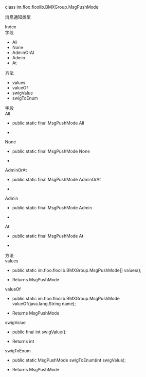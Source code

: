 <link rel="stylesheet" type="text/css" href="https://docs.qnsdk.com/styles/doc-v4-api.css" />
<div class="rtc-doc rtc-doc-page" id="rtc-doc">
<section class="rtc-doc-panel rtc-doc-describe rtc-doc-note">
                <p>class im.floo.floolib.BMXGroup.MsgPushMode</p>
                <p>消息通知类型</p>
</section>
            <div class="rtc-doc-page-wrap">Index</div>
<section class="rtc-doc-panel">
        <div class="rtc-doc-page-title">字段</div>
        <ul class="rtc-doc-catalogue">
                <li><a onClick='document.location.replace(`${document.location.protocol}//${document.location.host}${document.location.pathname}${document.location.search}#All`)'>All</a></li>
                <li><a onClick='document.location.replace(`${document.location.protocol}//${document.location.host}${document.location.pathname}${document.location.search}#None`)'>None</a></li>
                <li><a onClick='document.location.replace(`${document.location.protocol}//${document.location.host}${document.location.pathname}${document.location.search}#AdminOrAt`)'>AdminOrAt</a></li>
                <li><a onClick='document.location.replace(`${document.location.protocol}//${document.location.host}${document.location.pathname}${document.location.search}#Admin`)'>Admin</a></li>
                <li><a onClick='document.location.replace(`${document.location.protocol}//${document.location.host}${document.location.pathname}${document.location.search}#At`)'>At</a></li>
        </ul>
        <div class="rtc-doc-page-title">方法</div>
        <ul class="rtc-doc-catalogue">
                <li><a onClick='document.location.replace(`${document.location.protocol}//${document.location.host}${document.location.pathname}${document.location.search}#values`)'>values</a></li>
                <li><a onClick='document.location.replace(`${document.location.protocol}//${document.location.host}${document.location.pathname}${document.location.search}#valueOf`)'>valueOf</a></li>
                <li><a onClick='document.location.replace(`${document.location.protocol}//${document.location.host}${document.location.pathname}${document.location.search}#swigValue`)'>swigValue</a></li>
                <li><a onClick='document.location.replace(`${document.location.protocol}//${document.location.host}${document.location.pathname}${document.location.search}#swigToEnum`)'>swigToEnum</a></li>
        </ul>
</section>
<div class="rtc-doc-page-wrap">字段</div>
<section class="rtc-doc-panel">
<div class="rtc-doc-page-title rtc-doc-antor" id="All">All</div>
<ul class="rtc-doc-page-container">
        <li class="rtc-doc-sign-signature">public static final MsgPushMode All</li>
    </li>
<li class="rtc-doc-page-description">
    <div class="rtc-doc-desc-wrap">
        <p></p>
    </div>
</li>
</ul>
</section>
<section class="rtc-doc-panel">
<div class="rtc-doc-page-title rtc-doc-antor" id="None">None</div>
<ul class="rtc-doc-page-container">
        <li class="rtc-doc-sign-signature">public static final MsgPushMode None</li>
    </li>
<li class="rtc-doc-page-description">
    <div class="rtc-doc-desc-wrap">
        <p></p>
    </div>
</li>
</ul>
</section>
<section class="rtc-doc-panel">
<div class="rtc-doc-page-title rtc-doc-antor" id="AdminOrAt">AdminOrAt</div>
<ul class="rtc-doc-page-container">
        <li class="rtc-doc-sign-signature">public static final MsgPushMode AdminOrAt</li>
    </li>
<li class="rtc-doc-page-description">
    <div class="rtc-doc-desc-wrap">
        <p></p>
    </div>
</li>
</ul>
</section>
<section class="rtc-doc-panel">
<div class="rtc-doc-page-title rtc-doc-antor" id="Admin">Admin</div>
<ul class="rtc-doc-page-container">
        <li class="rtc-doc-sign-signature">public static final MsgPushMode Admin</li>
    </li>
<li class="rtc-doc-page-description">
    <div class="rtc-doc-desc-wrap">
        <p></p>
    </div>
</li>
</ul>
</section>
<section class="rtc-doc-panel">
<div class="rtc-doc-page-title rtc-doc-antor" id="At">At</div>
<ul class="rtc-doc-page-container">
        <li class="rtc-doc-sign-signature">public static final MsgPushMode At</li>
    </li>
<li class="rtc-doc-page-description">
    <div class="rtc-doc-desc-wrap">
        <p></p>
    </div>
</li>
</ul>
</section>
<div class="rtc-doc-page-wrap">方法</div>
<section class="rtc-doc-panel">
<div class="rtc-doc-page-title rtc-doc-antor" id="values">values</div>
<ul class="rtc-doc-page-container">
        <li class="rtc-doc-sign-signature">
public static im.floo.floolib.BMXGroup.MsgPushMode[] values();</li>
    </li>
<li class="rtc-doc-page-description">
    <div class="rtc-doc-desc-wrap">
        <p></p>
    </div>
    <div class="rtc-doc-returns-title">Returns <span>MsgPushMode</span></div>
</li>
</ul>
</section>
<section class="rtc-doc-panel">
<div class="rtc-doc-page-title rtc-doc-antor" id="valueOf">valueOf</div>
<ul class="rtc-doc-page-container">
        <li class="rtc-doc-sign-signature">
public static im.floo.floolib.BMXGroup.MsgPushMode valueOf(java.lang.String name);</li>
    </li>
<li class="rtc-doc-page-description">
    <div class="rtc-doc-desc-wrap">
        <p></p>
    </div>
    <div class="rtc-doc-returns-title">Returns <span>MsgPushMode</span></div>
</li>
</ul>
</section>
<section class="rtc-doc-panel">
<div class="rtc-doc-page-title rtc-doc-antor" id="swigValue">swigValue</div>
<ul class="rtc-doc-page-container">
        <li class="rtc-doc-sign-signature">
public final int swigValue();</li>
    </li>
<li class="rtc-doc-page-description">
    <div class="rtc-doc-desc-wrap">
        <p></p>
    </div>
    <div class="rtc-doc-returns-title">Returns <span>int</span></div>
</li>
</ul>
</section>
<section class="rtc-doc-panel">
<div class="rtc-doc-page-title rtc-doc-antor" id="swigToEnum">swigToEnum</div>
<ul class="rtc-doc-page-container">
        <li class="rtc-doc-sign-signature">
public static MsgPushMode swigToEnum(int swigValue);</li>
    </li>
<li class="rtc-doc-page-description">
    <div class="rtc-doc-desc-wrap">
        <p></p>
    </div>
    <div class="rtc-doc-returns-title">Returns <span>MsgPushMode</span></div>
</li>
</ul>
</section>
</div>



